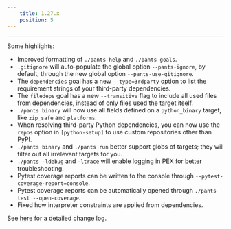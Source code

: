 ```yaml
---
    title: 1.27.x
    position: 5
---
```


---

Some highlights:

- Improved formatting of `./pants help` and `./pants goals`.
- `.gitignore` will auto-populate the global option `--pants-ignore`, by default, through the new global option `--pants-use-gitignore`.
- The `dependencies` goal has a new `--type=3rdparty` option to list the requirement strings of your third-party dependencies.
- The `filedeps` goal has a new `--transitive` flag to include all used files from dependencies, instead of only files used the target itself.
- `./pants binary` will now use all fields defined on a `python_binary` target, like `zip_safe` and `platforms`.
- When resolving third-party Python dependencies, you can now use the `repos` option in `[python-setup]` to use custom repositories other than PyPI.
- `./pants binary` and `./pants run` better support globs of targets; they will filter out all irrelevant targets for you.
- `./pants -ldebug` and `-ltrace` will enable logging in PEX for better troubleshooting.
- Pytest coverage reports can be written to the console through `--pytest-coverage-report=console`.
- Pytest coverage reports can be automatically opened through `./pants test --open-coverage`.
- Fixed how interpreter constraints are applied from dependencies.

See [here](https://github.com/pantsbuild/pants/blob/master/src/python/pants/notes/1.27.x.rst) for a detailed change log.


